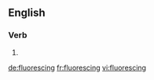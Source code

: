 ==English==

===Verb===
{{head|en|present participle}}

# {{present participle of|fluoresce|lang=en}}

[[de:fluorescing]]
[[fr:fluorescing]]
[[vi:fluorescing]]